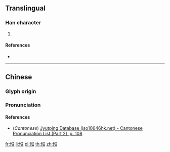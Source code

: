 {{character info/new}}
==Translingual==

===Han character===
{{Han char|rn=61|rad=心|as=08|sn=11|four=90032|canj=PNYI|ids=⿰忄弦}}

# {{defn|Han|sort=心08}}

====References====
* {{Han ref|kx=0392.090|dkj=10754|hdz=42319.100|uh=60E4|ud=24804|bh=D55A|bd=54618}}

----

==Chinese==
{{zh-forms}}

===Glyph origin===
{{Han etym}}

===Pronunciation===
{{zh-pron
|m=jiān
|c=gin1
|mc=
|oc=y
|cat=
}}

====References====
* (''Cantonese'') [http://www.iso10646hk.net/jp/document/download.jsp Jyutping Database (iso10646hk.net) - Cantonese Pronunciation List (Part 2), p. 108]

[[fr:惤]]
[[li:惤]]
[[pl:惤]]
[[th:惤]]
[[zh:惤]]